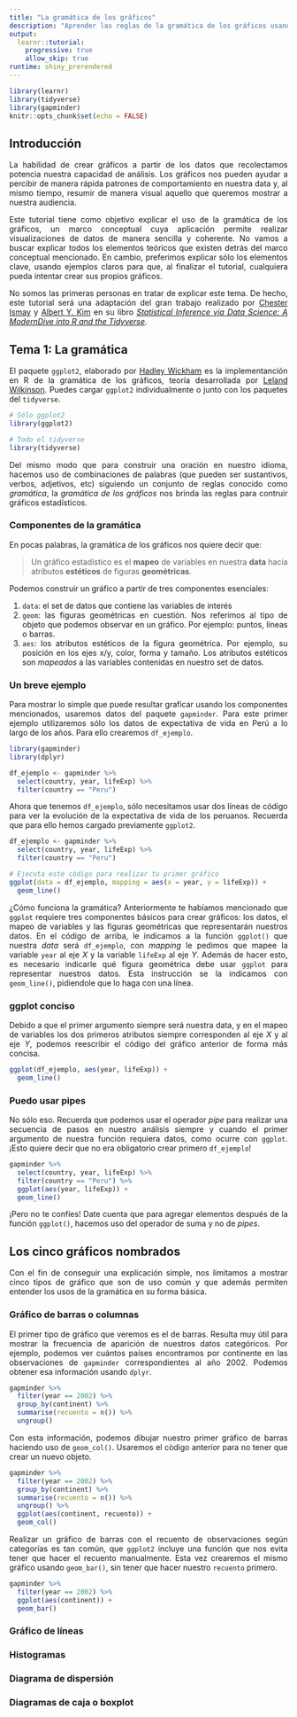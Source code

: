 ```yaml
---
title: "La gramática de los gráficos"
description: "Aprender las reglas de la gramática de los gráficos usando ggplot2"
output: 
  learnr::tutorial:
    progressive: true
    allow_skip: true
runtime: shiny_prerendered
---
```


<style>
.tutorialTitle {
text-align: left}
body {
text-align: justify}
</style>

```r
library(learnr)
library(tidyverse)
library(gapminder)
knitr::opts_chunk$set(echo = FALSE)
```

## Introducción

La habilidad de crear gráficos a partir de los datos que recolectamos potencia nuestra capacidad de análisis. Los gráficos nos pueden ayudar a percibir de manera rápida patrones de comportamiento en nuestra data y, al mismo tiempo, resumir de manera visual aquello que queremos mostrar a nuestra audiencia.

Este tutorial tiene como objetivo explicar el uso de la gramática de los gráficos, un marco conceptual cuya aplicación permite realizar visualizaciones de datos de manera sencilla y coherente. No vamos a buscar explicar todos los elementos teóricos que existen detrás del marco conceptual mencionado. En cambio, preferimos explicar sólo los elementos clave, usando ejemplos claros para que, al finalizar el tutorial, cualquiera pueda intentar crear sus propios gráficos.

No somos las primeras personas en tratar de explicar este tema. De hecho, este tutorial será una adaptación del gran trabajo realizado por [Chester Ismay](https://chester.rbind.io/) y [Albert Y. Kim](https://rudeboybert.rbind.io/) en su libro [*Statistical Inference via Data Science: A ModernDive into R and the Tidyverse*](https://moderndive.com/2-viz.html).

## Tema 1: La gramática

El paquete `ggplot2`, elaborado por [Hadley Wickham](http://hadley.nz/) es la implementanción en R de la gramática de los gráficos, teoría desarrollada por [Leland Wilkinson](https://www.cs.uic.edu/~wilkinson/). Puedes cargar `ggplot2` individualmente o junto con los paquetes del `tidyverse`.

```r
# Sólo ggplot2
library(ggplot2)

# Todo el tidyverse
library(tidyverse)
```

Del mismo modo que para construir una oración en nuestro idioma, hacemos uso de combinaciones de palabras (que pueden ser sustantivos, verbos, adjetivos, etc)  siguiendo un conjunto de reglas conocido como *gramática*, la *gramática de los gráficos* nos brinda las reglas para contruir gráficos estadísticos. 

### Componentes de la gramática

En pocas palabras, la gramática de los gráficos nos quiere decir que:

> Un gráfico estadístico es el **mapeo** de variables en nuestra **data** hacia  atributos **estéticos** de figuras **geométricas**. 

Podemos construir un gráfico a partir de tres componentes esenciales:

1. `data`: el set de datos que contiene las variables de interés
2. `geom`: las figuras geométricas en cuestión. Nos referimos al tipo de objeto que podemos observar en un gráfico. Por ejemplo: puntos, líneas o barras. 
3. `aes`: los atributos estéticos de la figura geométrica. Por ejemplo, su posición en los ejes x/y, color, forma y tamaño. Los atributos estéticos son *mapeados* a las variables contenidas en nuestro set de datos. 

### Un breve ejemplo

Para mostrar lo simple que puede resultar graficar usando los componentes mencionados, usaremos datos del paquete `gapminder`. Para este primer ejemplo utilizaremos sólo los datos de expectativa de vida en Perú a lo largo de los años. Para ello crearemos `df_ejemplo`.

```r
library(gapminder)
library(dplyr)

df_ejemplo <- gapminder %>% 
  select(country, year, lifeExp) %>% 
  filter(country == "Peru")
```

Ahora que tenemos `df_ejemplo`, sólo necesitamos usar dos líneas de código para ver la evolución de la expectativa de vida de los peruanos. Recuerda que para ello hemos cargado previamente `ggplot2`.

```r
df_ejemplo <- gapminder %>% 
  select(country, year, lifeExp) %>% 
  filter(country == "Peru")
```

```r
# Ejecuta este código para realizar tu primer gráfico
ggplot(data = df_ejemplo, mapping = aes(x = year, y = lifeExp)) +
  geom_line()
```

¿Cómo funciona la gramática? Anteriormente te habíamos mencionado que `ggplot` requiere tres componentes básicos para crear gráficos: los datos, el mapeo de variables y las figuras geométricas que representarán nuestros datos. En el código de arriba, le indicamos a la función `ggplot()` que nuestra *data* será `df_ejemplo`, con *mapping* le pedimos que mapee la variable `year` al eje *X* y la variable `lifeExp` al eje *Y*. Además de hacer esto, es necesario indicarle qué figura geométrica debe usar `ggplot` para representar nuestros datos. Esta instrucción se la indicamos con `geom_line()`, pidiendole que lo haga con una línea.

### ggplot conciso

Debido a que el primer argumento siempre será nuestra data, y en el mapeo de variables los dos primeros atributos siempre corresponden al eje *X* y al eje *Y*, podemos reescribir el código del gráfico anterior de forma más concisa.

```r
ggplot(df_ejemplo, aes(year, lifeExp)) + 
  geom_line()
```

### Puedo usar pipes

No sólo eso. Recuerda que podemos usar el operador *pipe* para realizar una secuencia de pasos en nuestro análisis siempre y cuando el primer argumento de nuestra función requiera datos, como ocurre con `ggplot`. ¡Esto quiere decir que no era obligatorio crear primero `df_ejemplo`!

```r
gapminder %>% 
  select(country, year, lifeExp) %>% 
  filter(country == "Peru") %>% 
  ggplot(aes(year, lifeExp)) + 
  geom_line()
```

¡Pero no te confíes! Date cuenta que para agregar elementos después de la función `ggplot()`, hacemos uso del operador de suma y no de *pipes*.

## Los cinco gráficos nombrados

Con el fin de conseguir una explicación simple, nos limitamos a mostrar cinco tipos de gráfico que son de uso común y que además permiten entender los usos de la gramática en su forma básica.

### Gráfico de barras o columnas

El primer tipo de gráfico que veremos es el de barras. Resulta muy útil para mostrar la frecuencia de aparición de nuestros datos categóricos. Por ejemplo, podemos ver cuántos países encontramos por continente en las observaciones de `gapminder` correspondientes al año 2002. Podemos obtener esa información usando `dplyr`.

```r
gapminder %>% 
  filter(year == 2002) %>% 
  group_by(continent) %>% 
  summarise(recuento = n()) %>% 
  ungroup()
```

Con esta información, podemos dibujar nuestro primer gráfico de barras haciendo uso de `geom_col()`. Usaremos el còdigo anterior para no tener que crear un nuevo objeto.

```r
gapminder %>% 
  filter(year == 2002) %>% 
  group_by(continent) %>% 
  summarise(recuento = n()) %>% 
  ungroup() %>% 
  ggplot(aes(continent, recuento)) +
  geom_col()
```

Realizar un gráfico de barras con el recuento de observaciones según categorías es tan común, que `ggplot2` incluye una función que nos evita tener que hacer el recuento manualmente. Esta vez crearemos el mismo gráfico usando `geom_bar()`, sin tener que hacer nuestro `recuento` primero.

```r
gapminder %>% 
  filter(year == 2002) %>% 
  ggplot(aes(continent)) +
  geom_bar()
```


### Gráfico de líneas

### Histogramas

### Diagrama de dispersión

### Diagramas de caja o boxplot



